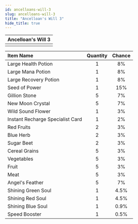 ```yaml
---
id: ancelloans-will-3
slug: ancelloans-will-3
title: "Ancelloan's Will 3"
hide_title: true
---
```



| Ancelloan's Will 3 |
| :------------: |
| <MapIcon iconId="243"/> |

|Item Name|Quantity|Chance|
|:--|:-:|:-:|
| <ItemIcon iconId="1004" height="32" /> Large Health Potion|1|8%|
| <ItemIcon iconId="1007" height="32" /> Large Mana Potion|1|8%|
| <ItemIcon iconId="1010" height="32" /> Large Recovery Potion|1|8%|
| <ItemIcon iconId="1012" height="32" /> Seed of Power|1|15%|
| <ItemIcon iconId="1013" height="32" /> Gillion Stone|5|7%|
| <ItemIcon iconId="1028" height="32" /> New Moon Crystal|5|7%|
| <ItemIcon iconId="1086" height="32" /> Wild Sound Flower|1|3%|
| <ItemIcon iconId="2144" height="32" /> Instant Recharge Specialist Card|1|2%|
| <ItemIcon iconId="2099" height="32" /> Red Fruits|2|3%|
| <ItemIcon iconId="2100" height="32" /> Blue Herb|2|3%|
| <ItemIcon iconId="2102" height="32" /> Sugar Beet|2|3%|
| <ItemIcon iconId="2114" height="32" /> Cereal Grains|5|3%|
| <ItemIcon iconId="2115" height="32" /> Vegetables|5|3%|
| <ItemIcon iconId="2116" height="32" /> Fruit|5|3%|
| <ItemIcon iconId="2117" height="32" /> Meat|5|3%|
| <ItemIcon iconId="2282" height="32" /> Angel's Feather|5|7%|
| <ItemIcon iconId="2283" height="32" /> Shining Green Soul|1|4.5%|
| <ItemIcon iconId="2284" height="32" /> Shining Red Soul|1|4.5%|
| <ItemIcon iconId="2285" height="32" /> Shining Blue Soul|1|0.9%|
| <ItemIcon iconId="1426" height="32" /> Speed Booster|1|0.5%|

